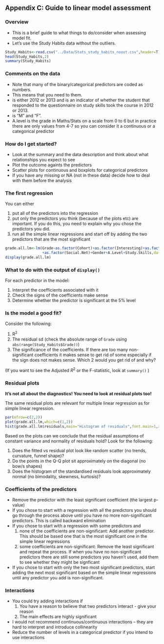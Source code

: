 ## Appendix C: Guide to linear model assessment 

### Overview

* This is a brief guide to what things to do/consider when assessing model fit. 
* Let's use the Study Habits data without the outliers.

```r
Study_Habits<-read.csv("../Data/Stats_study_habits_noout.csv",header=T)
head(Study_Habits,2)
summary(Study_Habits)
```

### Comments on the data

* Note that many of the binary/categorical predictors are coded as numbers. 
* This means that you need to \texttt{factor} them.  
* \texttt{Cohort} is either 2012 or 2013 and is an indicator of whether the student that responded to the questionnaire on study skills took the course in 2012 or 2013. 
* \texttt{Gender} is "M" and "F". 
* A.level is the grade in Maths/Stats on a scale from 0 to 6 but in practice there are only values from 4-7 so you can consider it a continuous or a categorical predictor

### How do I get started?

* Look at the summary and the data description and think about what relationships you expect to see
* Plot the outcome againts the predictors
* Scatter plots for continuous and boxplots for categorical predictors
* If you have any missing or NA (not in these data) decide how to deal with them before the analysis

### The first regression

You can either

1. put all of the predictors into the regression
2. put only the predictors you think (because of the plots etc) are important. If you do this, you need to explain why you chose the predictors you did.
3. run all the simple linear regressions and start off by adding the two predictors that are the most significant

```r
grade.all.lm<-lm(Grade~as.factor(Cohort)+as.factor(Interesting)+as.factor(Enjoy)
                 +as.factor(Social.Net)+Gender+A.Level+Study.Skills,data=Study_Habits)
display(grade.all.lm)
```

### What to do with the output of ``display()`` 

For each predictor in the model:

1. Interpret the coefficients associated with it
2. Check the signs of the coefficients make sense
3. Determine whether the predictor is significant at the 5% level

### Is the model a good fit? 

Consider the following:

1. R$^2$
2. The residual sd (check the absolute range of ``Grade`` using ``abs(range(Study_Habits$Grade))``)
3. The significance of the coefficients. If there are too many non-significant coefficients it makes sense to get rid of some especially if the sign does not makes sense. Which 2 would you get rid of and why?

(If you want to see the Adjusted $R^2$ or the F-statistic, look at ``summary()`` )

### Residual plots

**It's not all about the diagnostics! You need to look at residual plots too!**

The same residual plots are relevant for multiple linear regression as for simple linear regression. 

```r
par(mfrow=c(2,2))
plot(grade.all.lm,which=c(1,2))
hist(grade.all.lm$residuals,main="Histogram of residuals",font.main=1,xlab="Residuals")
```

Based on the plots can we conclude that the residual assumptions of constant variance and normality of residuals hold? Look for the following:

1. Does the fitted vs residual plot look like random scatter (no trends, curvature, funnel shape)?
2. Do the points in the Q-Q plot sit approximately on the diagonal (no bow/s shapes)
3. Does the histogram of the standardised residuals look approximately normal (no bimodality, skewness, kurtosis)?

### Coefficients of the predictors

* Remove the predictor with the least significant coefficient (the largest p-value)
* If you chose to start with a regression with all the predictors you should go through the process above until you have no more non-significant predictors. This is called backward elimination
* If you chose to start with a regression with some predictors and  
    1) none of the coefficients are non-significant: Add another predictor. This should be based one that is the most significant one in the simple linear regressions
    2) some coefficients are non-significant: Remove the least significant and repeat the process. If when you have no non-significant predictors there are still some predictors you haven't used, add them to see whether they might be signficant
* If you chose to start with only the two most significant predictors, start adding the next most significant based on the simple linear regressions until any predictor you add is non-significant.

### Interactions

* You could try adding interactions if  
    1. You have a reason to believe that two predictors interact - give your reason
    2. The main effects are highly significant
* I would not recommend continuous/continuous interactions -- they are hard to interpret and introduce collinearity
* Reduce the number of levels in a categorical predictor if you intend to use interactions